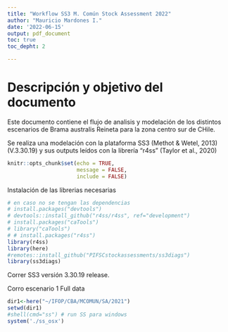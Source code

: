 ```yaml
---
title: "Workflow SS3 M. Común Stock Assessment 2022"
author: "Mauricio Mardones I."
date: '2022-06-15'
output: pdf_document
toc: true
toc_depht: 2

---
```


# Descripción y objetivo del documento

Este documento contiene el flujo de analisis y modelación de los distintos escenarios de Brama australis Reineta para la zona centro sur de CHile.

Se realiza una modelación con la plataforma SS3 (Methot & Wetel, 2013) (V.3.30.19) y sus outputs leídos con la librería "r4ss" (Taylor et al., 2020)



```r
knitr::opts_chunk$set(echo = TRUE,
                      message = FALSE,
                      include = FALSE)
```

Instalación de las librerias necesarias

```r
# en caso no se tengan las dependencias
# install.packages("devtools")
# devtools::install_github("r4ss/r4ss", ref="development")
# install.packages("caTools")
# library("caTools")
# # install.packages("r4ss")
library(r4ss)
library(here)
#remotes::install_github("PIFSCstockassessments/ss3diags")
library(ss3diags)
```
Correr SS3 versión 3.30.19 release.

Corro escenario 1 Full data
```r
dir1<-here("~/IFOP/CBA/MCOMUN/SA/2021")
setwd(dir1)
#shell(cmd="ss") # run SS para windows
system('./ss_osx') 
```
